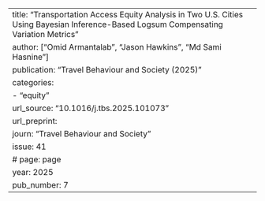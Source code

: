---
title: "Transportation Access Equity Analysis in Two U.S. Cities Using Bayesian Inference-Based Logsum Compensating Variation Metrics"
author: ["Omid Armantalab", "Jason Hawkins", "Md Sami Hasnine"]
publication: "Travel Behaviour and Society (2025)"
categories:
  - "equity"
url_source: "10.1016/j.tbs.2025.101073"
url_preprint: 
journ: "Travel Behaviour and Society"
issue: 41
# page: page
year: 2025
pub_number: 7
---